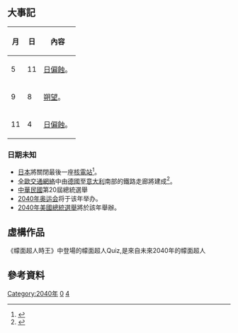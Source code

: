 {{Request translation}}
{{noteTA
|G1=StarTrek
}}
{{年|2040}}
==大事記==
{| class="wikitable"
|-
!月!!日!!內容
|-
| 5 || 11 || [[日偏蝕|日偏蝕]]。
|-
| 9 || 8 || [[朔望|朔望]]。
|-
| 11 || 4 || [[日偏蝕|日偏蝕]]。
|}

===日期未知===
*[[日本|日本]]將關閉最後一座[[核電站|核電站]]<ref>{{cite web|url=http://www.guardian.co.uk/world/2012/sep/14/japan-end-nuclear-power|title=Japan plans to end reliance on nuclear power within 30 years|author=Justin McCurry|accessdate=2014-07-16|archiveurl=https://web.archive.org/web/20140214194124/http://www.theguardian.com/world/2012/sep/14/japan-end-nuclear-power|archivedate=2014-02-14|dead-url=no}}</ref>。
*[[全歐交通網絡|全歐交通網絡]]中由[[德國|德國]]至[[意大利|意大利]]南部的鐵路走廊將建成<ref>{{cite web |url=http://www.gisdevelopment.net/application/miscellaneous/e20apr09.htm |title=Development of Alpine Rail Link using GIS |author=Jim Baumann |accessdate=2014-07-16 |archiveurl=https://web.archive.org/web/20120306060017/http://www.gisdevelopment.net/application/miscellaneous/e20apr09.htm |archivedate=2012-03-06 |dead-url=no }}</ref>。
*[[中華民國|中華民國]]第20屆總統選舉
*[[2040年奥运会|2040年奥运会]]将于该年举办。
*[[2040年美國總統選舉|2040年美國總統選舉]]將於該年舉辦。

==虛構作品==

《幪面超人時王》中登場的幪面超人Quiz,是來自未來2040年的幪面超人

==參考資料==
{{reflist}}



[[Category:2040年|Category:2040年]]
[[Category:2040年代|0]]
[[Category:21世纪各年|4]]